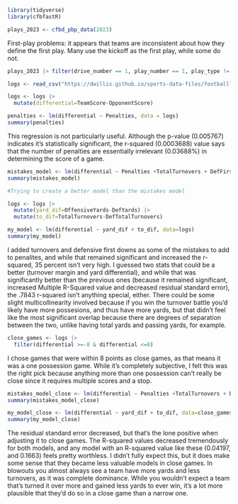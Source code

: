 ```r
library(tidyverse)
library(cfbfastR)
```


```r
plays_2023 <- cfbd_pbp_data(2023)
```

First-play problems: it appears that teams are inconsistent about how they define the first play. Many use the kickoff as the first play, while some do not.

```r
plays_2023 |> filter(drive_number == 1, play_number == 1, play_type != 'Kickoff') |> distinct(home, play_type)
```
```r
logs <- read_csv("https://dwillis.github.io/sports-data-files/footballlogs1123.csv")
```

```r
logs <- logs |>
  mutate(differential=TeamScore-OpponentScore)
```

```r
penalties <- lm(differential ~ Penalties, data = logs)
summary(penalties)
```
This regression is not particularly useful. Although the p-value (0.005767) indicates it's statistically significant, the r-squared (0.0003688) value says that the number of penalties are essentially irrelevant (0.03688%) in determining the score of a game.

```r
mistakes_model <- lm(differential ~ Penalties +TotalTurnovers + DefFirstDownTotal, data=logs)
summary(mistakes_model)
```
```r
#Trying to create a better model than the mistakes model

logs <- logs |>
  mutate(yard_dif=OffensiveYards-DefYards) |>
  mutate(to_dif=TotalTurnovers-DefTotalTurnovers)

my_model <- lm(differential ~ yard_dif + to_dif, data=logs)
summary(my_model)
```
I added turnovers and defensive first downs as some of the mistakes to add to penalites, and while that remained significant and increased the r-squared, 35 percent isn't very high. I guessed two stats that could be a better (turnover margin and yard differential), and while that was significantly better than the previous ones (because it remained significant, increased Multiple R-Squared value and decreased residual standard error), the .7843 r-squared isn't anything special, either. There could be some slight multicollinearity involved because if you win the turnover battle you'd likely have more possesions, and thus have more yards, but that didn't feel like the most significant overlap because there are degrees of separation between the two, unlike having total yards and passing yards, for example.

```r
close_games <- logs |>
  filter(differential >=-8 & differential <=8)

```
I chose games that were within 8 points as close games, as that means it was a one possession game. While it's completely subjective, I felt this was the right pick because anything more than one possession can't really be close since it requires multiple scores and a stop.
```r
mistakes_model_close <- lm(differential ~ Penalties +TotalTurnovers + DefFirstDownTotal, data=close_games)
summary(mistakes_model_close)
```


```r
my_model_close <- lm(differential ~ yard_dif + to_dif, data=close_games)
summary(my_model_close)
```
The residual standard error decreased, but that's the lone positive when adjusting it to close games. The R-squared values decreased tremendously for both models, and any model with an R-squared value like these (0.04197, and 0.1663) feels pretty worthless. I didn't fully expect this, but it does make some sense that they became less valuable models in close games. In blowouts you almost always see a team have more yards and less turnovers, as it was complete dominance. While you wouldn't expect a team that's turned it over more and gained less yards to ever win, it's a lot more plausible that they'd do so in a close game than a narrow one. 